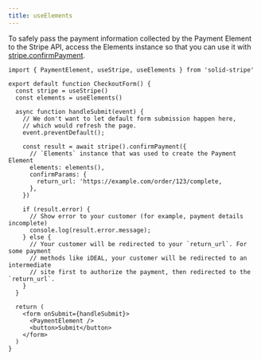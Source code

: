 ```yaml
---
title: useElements
---
```


To safely pass the payment information collected by the Payment Element to the Stripe API, access the Elements instance so that you can use it with [stripe.confirmPayment](https://stripe.com/docs/js/payment_intents/confirm_payment).

```tsx
import { PaymentElement, useStripe, useElements } from 'solid-stripe'

export default function CheckoutForm() {
  const stripe = useStripe()
  const elements = useElements()

  async function handleSubmit(event) {
    // We don't want to let default form submission happen here,
    // which would refresh the page.
    event.preventDefault();

    const result = await stripe().confirmPayment({
      // `Elements` instance that was used to create the Payment Element
      elements: elements(),
      confirmParams: {
        return_url: 'https://example.com/order/123/complete,
      },
    })

    if (result.error) {
      // Show error to your customer (for example, payment details incomplete)
      console.log(result.error.message);
    } else {
      // Your customer will be redirected to your `return_url`. For some payment
      // methods like iDEAL, your customer will be redirected to an intermediate
      // site first to authorize the payment, then redirected to the `return_url`.
    }
  }

  return (
    <form onSubmit={handleSubmit}>
      <PaymentElement />
      <button>Submit</button>
    </form>
  )
}
```
